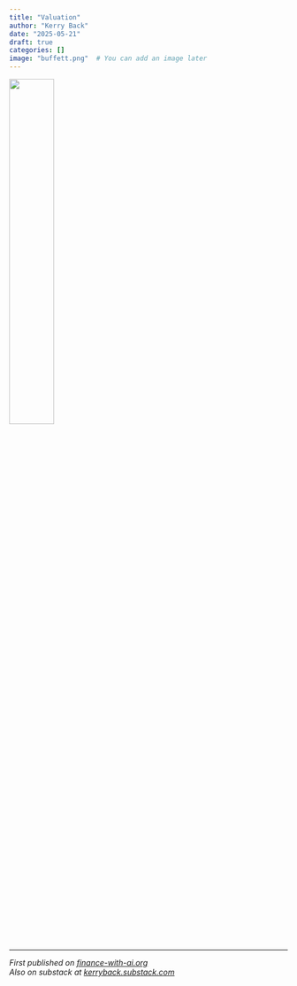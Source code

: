 ```yaml
---
title: "Valuation"
author: "Kerry Back"
date: "2025-05-21"
draft: true
categories: []
image: "buffett.png"  # You can add an image later
---
```


![](buffett.png){width=40% fig-align="center"}

---

*First published on [finance-with-ai.org](https://finance-with-ai.org)* <br>
*Also on substack at [kerryback.substack.com](https://kerryback.substack.com)*